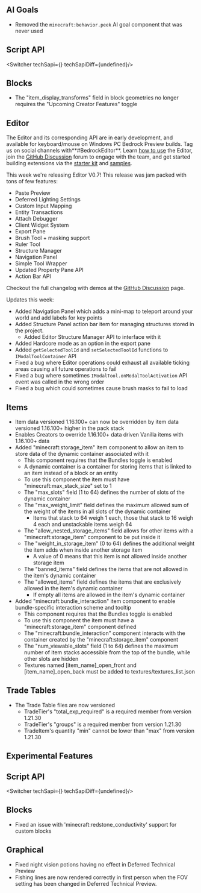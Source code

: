 



## AI Goals

-   Removed the `minecraft:behavior.peek` AI goal component that was never used


## **Script API**

<Switcher techSapi={<TechSapiStable/>} techSapiDiff={undefined}/>

## Blocks

-   The "item\_display\_transforms" field in block geometries no longer requires the "Upcoming Creator Features" toggle 

## Editor

The Editor and its corresponding API are in early development, and available for keyboard/mouse on Windows PC Bedrock Preview builds. Tag us on social channels with**#BedrockEditor**. Learn [how to use](https://learn.microsoft.com/en-us/minecraft/creator/documents/editoroverview?view=minecraft-bedrock-stable) the Editor, join the [GitHub Discussion](https://github.com/Mojang/minecraft-editor/discussions) forum to engage with the team, and get started building extensions via the [starter kit](https://github.com/Mojang/minecraft-editor-extension-starter-kit) and [samples](https://github.com/Mojang/minecraft-editor-extension-samples).

This week we're releasing Editor V0.7! This release was jam packed with tons of few features:

-   Paste Preview
-   Deferred Lighting Settings
-   Custom Input Mapping
-   Entity Transactions
-   Attach Debugger
-   Client Widget System
-   Export Pane
-   Brush Tool + masking support
-   Ruler Tool
-   Structure Manager
-   Navigation Panel
-   Simple Tool Wrapper
-   Updated Property Pane API
-   Action Bar API

Checkout the full changelog with demos at the [GitHub Discussion](https://github.com/Mojang/minecraft-editor/discussions) page.

Updates this week:

-   Added Navigation Panel which adds a mini-map to teleport around your world and add labels for key points 
-   Added Structure Panel action bar item for managing structures stored in the project. 
    -   Added Editor Structure Manager API to interface with it 
-   Added Hardcore mode as an option in the export pane 
-   Added `getSelectedToolId` and `setSelectedToolId` functions to `IModalToolContainer` API
-   Fixed a bug where Editor operations could exhaust all available ticking areas causing all future operations to fail 
-   Fixed a bug where sometimes `IModalTool.onModalToolActivation` API event was called in the wrong order 
-   Fixed a bug which could sometimes cause brush masks to fail to load

## Items

-   Item data versioned 1.16.100+ can now be overridden by item data versioned 1.16.100+ higher in the pack stack 
-   Enables Creators to override 1.16.100+ data driven Vanilla items with 1.16.100+ data
-   Added "minecraft:storage\_item" item component to allow an item to store data of the dynamic container associated with it 
    -   This component requires that the Bundles toggle is enabled
    -   A dynamic container is a container for storing items that is linked to an item instead of a block or an entity
    -   To use this component the item must have "minecraft:max\_stack\_size" set to 1
    -   The "max\_slots" field (1 to 64) defines the number of slots of the dynamic container
    -   The "max\_weight\_limit" field defines the maximum allowed sum of the weight of the items in all slots of the dynamic container
        -   Items that stack to 64 weigh 1 each, those that stack to 16 weigh 4 each and unstackable items weigh 64
    -   The "allow\_nested\_storage\_items" field allows for other items with a "minecraft:storage\_item" component to be put inside it
    -   The "weight\_in\_storage\_item" (0 to 64) defines the additional weight the item adds when inside another storage item
        -   A value of 0 means that this item is not allowed inside another storage item
    -   The "banned\_items" field defines the items that are not allowed in the item's dynamic container
    -   The "allowed\_items" field defines the items that are exclusively allowed in the item's dynamic container
        -   If empty all items are allowed in the item's dynamic container
-   Added "minecraft:bundle\_interaction" item component to enable bundle-specific interaction scheme and tooltip 
    -   This component requires that the Bundles toggle is enabled
    -   To use this component the item must have a "minecraft:storage\_item" component defined
    -   The "minecraft:bundle\_interaction" component interacts with the container created by the "minecraft:storage\_item" component
    -   The "num\_viewable\_slots" field (1 to 64) defines the maximum number of item stacks accessible from the top of the bundle, while other slots are hidden
    -   Textures named \[item\_name\]\_open\_front and \[item\_name\]\_open\_back must be added to textures/textures\_list.json

## Trade Tables

-   The Trade Table files are now versioned 
    -   TradeTier's "total\_exp\_required" is a required member from version 1.21.30
    -   TradeTier's "groups" is a required member from version 1.21.30
    -   TradeItem's quantity "min" cannot be lower than "max" from version 1.21.30




<h2 className="experimental_divider">Experimental Features</h2>





## **Script API**

<Switcher techSapi={<TechSapiExp/>} techSapiDiff={undefined}/>

## Blocks

-   Fixed an issue with 'minecraft:redstone\_conductivity' support for custom blocks  

## Graphical

-   Fixed night vision potions having no effect in Deferred Technical Preview 
-   Fishing lines are now rendered correctly in first person when the FOV setting has been changed in Deferred Technical Preview.